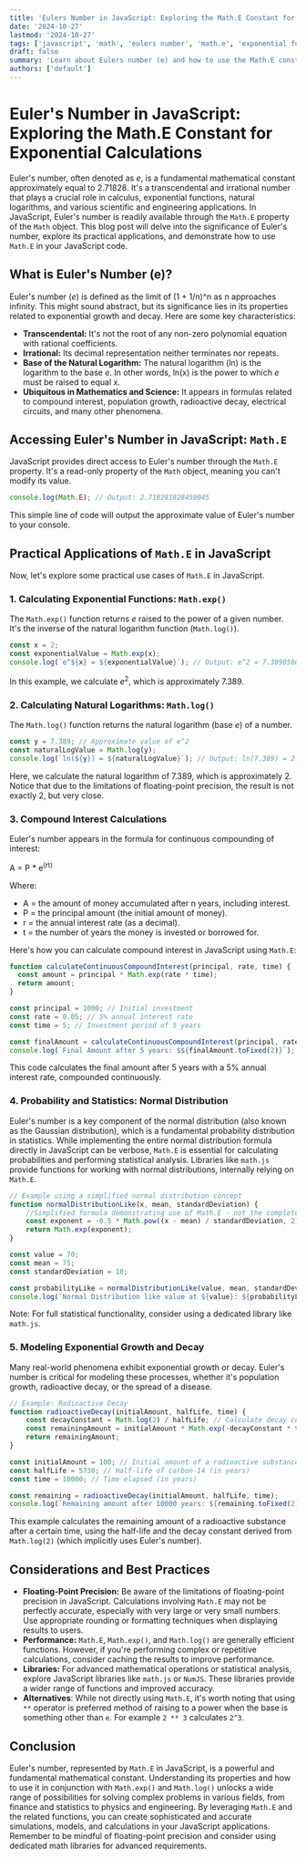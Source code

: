 ```yaml
---
title: 'Eulers Number in JavaScript: Exploring the Math.E Constant for Exponential Calculations'
date: '2024-10-27'
lastmod: '2024-10-27'
tags: ['javascript', 'math', 'eulers number', 'math.e', 'exponential function', 'natural logarithm', 'programming', 'web development']
draft: false
summary: 'Learn about Eulers number (e) and how to use the Math.E constant in JavaScript for exponential calculations, natural logarithms, and solving complex mathematical problems. Explore practical examples and use cases for this fundamental mathematical constant.'
authors: ['default']
---
```


# Euler's Number in JavaScript: Exploring the Math.E Constant for Exponential Calculations

Euler's number, often denoted as *e*, is a fundamental mathematical constant approximately equal to 2.71828. It's a transcendental and irrational number that plays a crucial role in calculus, exponential functions, natural logarithms, and various scientific and engineering applications.  In JavaScript, Euler's number is readily available through the `Math.E` property of the `Math` object. This blog post will delve into the significance of Euler's number, explore its practical applications, and demonstrate how to use `Math.E` in your JavaScript code.

## What is Euler's Number (e)?

Euler's number (*e*) is defined as the limit of (1 + 1/n)^n as n approaches infinity.  This might sound abstract, but its significance lies in its properties related to exponential growth and decay.  Here are some key characteristics:

*   **Transcendental:** It's not the root of any non-zero polynomial equation with rational coefficients.
*   **Irrational:**  Its decimal representation neither terminates nor repeats.
*   **Base of the Natural Logarithm:**  The natural logarithm (ln) is the logarithm to the base *e*.  In other words, ln(x) is the power to which *e* must be raised to equal x.
*   **Ubiquitous in Mathematics and Science:** It appears in formulas related to compound interest, population growth, radioactive decay, electrical circuits, and many other phenomena.

## Accessing Euler's Number in JavaScript: `Math.E`

JavaScript provides direct access to Euler's number through the `Math.E` property. It's a read-only property of the `Math` object, meaning you can't modify its value.

```javascript
console.log(Math.E); // Output: 2.718281828459045
```

This simple line of code will output the approximate value of Euler's number to your console.

## Practical Applications of `Math.E` in JavaScript

Now, let's explore some practical use cases of `Math.E` in JavaScript.

### 1. Calculating Exponential Functions: `Math.exp()`

The `Math.exp()` function returns *e* raised to the power of a given number. It's the inverse of the natural logarithm function (`Math.log()`).

```javascript
const x = 2;
const exponentialValue = Math.exp(x);
console.log(`e^${x} = ${exponentialValue}`); // Output: e^2 = 7.38905609893065
```

In this example, we calculate *e*<sup>2</sup>, which is approximately 7.389.

### 2. Calculating Natural Logarithms: `Math.log()`

The `Math.log()` function returns the natural logarithm (base *e*) of a number.

```javascript
const y = 7.389; // Approximate value of e^2
const naturalLogValue = Math.log(y);
console.log(`ln(${y}) = ${naturalLogValue}`); // Output: ln(7.389) = 2.000019037704713
```

Here, we calculate the natural logarithm of 7.389, which is approximately 2. Notice that due to the limitations of floating-point precision, the result is not exactly 2, but very close.

### 3. Compound Interest Calculations

Euler's number appears in the formula for continuous compounding of interest:

A = P * e<sup>(rt)</sup>

Where:

*   A = the amount of money accumulated after n years, including interest.
*   P = the principal amount (the initial amount of money).
*   r = the annual interest rate (as a decimal).
*   t = the number of years the money is invested or borrowed for.

Here's how you can calculate compound interest in JavaScript using `Math.E`:

```javascript
function calculateContinuousCompoundInterest(principal, rate, time) {
  const amount = principal * Math.exp(rate * time);
  return amount;
}

const principal = 1000; // Initial investment
const rate = 0.05; // 5% annual interest rate
const time = 5; // Investment period of 5 years

const finalAmount = calculateContinuousCompoundInterest(principal, rate, time);
console.log(`Final Amount after 5 years: $${finalAmount.toFixed(2)}`); // Output: Final Amount after 5 years: $1284.03
```

This code calculates the final amount after 5 years with a 5% annual interest rate, compounded continuously.

### 4. Probability and Statistics: Normal Distribution

Euler's number is a key component of the normal distribution (also known as the Gaussian distribution), which is a fundamental probability distribution in statistics. While implementing the entire normal distribution formula directly in JavaScript can be verbose, `Math.E` is essential for calculating probabilities and performing statistical analysis. Libraries like `math.js` provide functions for working with normal distributions, internally relying on `Math.E`.

```javascript
// Example using a simplified normal distribution concept
function normalDistributionLike(x, mean, standardDeviation) {
    //Simplified formula demonstrating use of Math.E - not the complete normal distribution formula
    const exponent = -0.5 * Math.pow((x - mean) / standardDeviation, 2);
    return Math.exp(exponent);
}

const value = 70;
const mean = 75;
const standardDeviation = 10;

const probabilityLike = normalDistributionLike(value, mean, standardDeviation);
console.log(`Normal Distribution like value at ${value}: ${probabilityLike.toFixed(4)}`); // Sample output
```

Note:  For full statistical functionality, consider using a dedicated library like `math.js`.

### 5. Modeling Exponential Growth and Decay

Many real-world phenomena exhibit exponential growth or decay.  Euler's number is critical for modeling these processes, whether it's population growth, radioactive decay, or the spread of a disease.

```javascript
// Example: Radioactive Decay
function radioactiveDecay(initialAmount, halfLife, time) {
    const decayConstant = Math.log(2) / halfLife; // Calculate decay constant
    const remainingAmount = initialAmount * Math.exp(-decayConstant * time);
    return remainingAmount;
}

const initialAmount = 100; // Initial amount of a radioactive substance
const halfLife = 5730; // Half-life of carbon-14 (in years)
const time = 10000; // Time elapsed (in years)

const remaining = radioactiveDecay(initialAmount, halfLife, time);
console.log(`Remaining amount after 10000 years: ${remaining.toFixed(2)}`); // Output: Remaining amount after 10000 years: 29.75
```

This example calculates the remaining amount of a radioactive substance after a certain time, using the half-life and the decay constant derived from `Math.log(2)` (which implicitly uses Euler's number).

## Considerations and Best Practices

*   **Floating-Point Precision:** Be aware of the limitations of floating-point precision in JavaScript.  Calculations involving `Math.E` may not be perfectly accurate, especially with very large or very small numbers.  Use appropriate rounding or formatting techniques when displaying results to users.
*   **Performance:**  `Math.E`, `Math.exp()`, and `Math.log()` are generally efficient functions. However, if you're performing complex or repetitive calculations, consider caching the results to improve performance.
*   **Libraries:**  For advanced mathematical operations or statistical analysis, explore JavaScript libraries like `math.js` or `NumJS`. These libraries provide a wider range of functions and improved accuracy.
*   **Alternatives**: While not directly using `Math.E`, it's worth noting that using `**` operator is preferred method of raising to a power when the base is something other than `e`. For example `2 ** 3` calculates `2^3`.

## Conclusion

Euler's number, represented by `Math.E` in JavaScript, is a powerful and fundamental mathematical constant. Understanding its properties and how to use it in conjunction with `Math.exp()` and `Math.log()` unlocks a wide range of possibilities for solving complex problems in various fields, from finance and statistics to physics and engineering. By leveraging `Math.E` and the related functions, you can create sophisticated and accurate simulations, models, and calculations in your JavaScript applications. Remember to be mindful of floating-point precision and consider using dedicated math libraries for advanced requirements.
